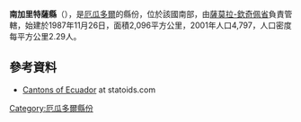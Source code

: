 '''南加里特薩縣'''（{{lang-es|Cantón Nangaritza}}），是[[厄瓜多爾|厄瓜多爾]]的縣份，位於該國南部，由[[薩莫拉-欽奇佩省|薩莫拉-欽奇佩省]]負責管轄，始建於1987年11月26日，面積2,096平方公里，2001年人口4,797，人口密度每平方公里2.29人。

==參考資料==
*[http://www.statoids.com/yec.html Cantons of Ecuador]{{Wayback|url=http://www.statoids.com/yec.html |date=20110628180130 }} at statoids.com

{{coord|4|02|54|S|78|40|56|W|type:adm2nd_source:kolossus-itwiki|display=title}}

{{厄瓜多爾縣份}}

[[Category:厄瓜多爾縣份|Category:厄瓜多爾縣份]]


{{Ecuador-geo-stub}}
